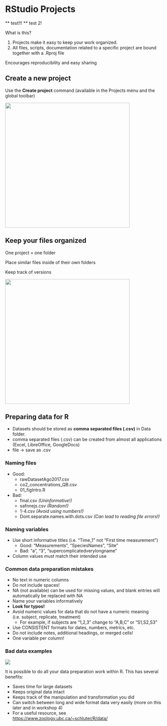 # RStudio Projects

** test!!! ** test 2!

What is this?

1.  Projects make it easy to keep your work organized.
2.  All files, scripts, documentation related to a specific project are
    bound together with a .Rproj file

Encourages reproducibility and easy sharing

## Create a new project

Use the **Create project** command (available in the Projects menu and
the global toolbar)

![](images/0_create_a_new_project.png){width="400"}

## Keep your files organized

One project = one folder

Place similar files inside of their own folders

Keep track of versions

![](images/0_folderdata1.png){width="400"}

## Preparing data for R

-   Datasets should be stored as **comma separated files (.csv)** in
    Data folder.
-   comma separated files (.csv) can be created from almost all
    applications (Excel, LibreOffice, GoogleDocs)
-   file -\> save as .csv

### Naming files

-   Good:
    -   rawDatasetAgo2017.csv
    -   co2_concentrations_QB.csv
    -   01_figIntro.R
-   Bad:
    -   final.csv *(Uninformative!)*
    -   safnnejs.csv *(Random!)*
    -   1-4.csv *(Avoid using numbers!)*
    -   Dont.separate.names.with.dots.csv *(Can lead to reading file
        errors!)*

### Naming variables

-   Use short informative titles (i.e. "Time_1" not "First time
    measurement")
    -   Good: "Measurements", "SpeciesNames", "Site"
    -   Bad: "a", "3", "supercomplicatedverylongname"
-   Column values must match their intended use

### Common data preparation mistakes

-   No text in numeric columns
-   Do not include spaces!
-   NA (not available) can be used for missing values, and blank entries
    will automatically be replaced with NA
-   Name your variables informatively
-   **Look for typos!**
-   Avoid numeric values for data that do not have a numeric meaning
    (i.e. subject, replicate, treatment)
    -   For example, if subjects are "1,2,3" change to "A,B,C" or
        "S1,S2,S3"
-   Use CONSISTENT formats for dates, numbers, metrics, etc.
-   Do not include notes, additional headings, or merged cells!
-   One variable per column!

### Bad data examples

![](images/excel_notes.png)

It is possible to do all your data preparation work within R. This has
several benefits:

-   Saves time for large datasets
-   Keeps original data intact
-   Keeps track of the manipulation and transformation you did
-   Can switch between long and wide format data very easily (more on
    this later and in workshop 4)
-   For a useful resource, see
    <https://www.zoology.ubc.ca/~schluter/R/data/>
